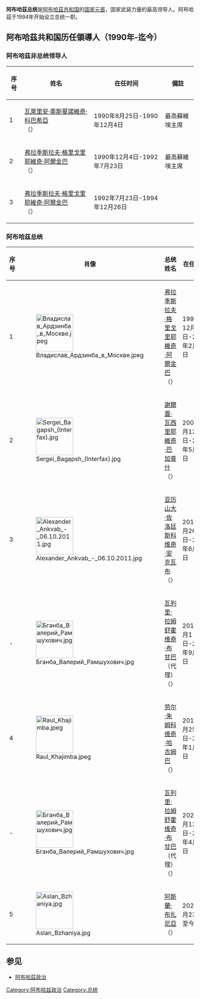 {{Political Post
| post            = 總統
| body            = [[阿布哈茲|阿布哈茲]]
| insignia        = Flag of the President of Abkhazia.svg
| insigniasize    = 120px
| insigniacaption = 阿布哈茲总统旗
| image           = Aslan Bzhaniya.jpg
| incumbent       = [[阿斯蘭·布扎尼亞|阿斯蘭·布扎尼亞]]
| incumbentsince  = 2020年4月23日
| inaugural       = [[弗拉季斯拉夫·格里戈里耶維奇·阿爾金巴|弗拉季斯拉夫·阿爾金巴]]
| termlength      =
| formation       = 1994年
| website         =
}}

'''阿布哈茲总统'''是[[阿布哈茲共和国|阿布哈茲共和国]]的[[国家元首|国家元首]]，国家武装力量的最高领导人。阿布哈茲于1994年开始设立总统一职。

==阿布哈茲共和国历任領導人（1990年-迄今）==
=== 阿布哈茲非总统领导人 ===
{| class="wikitable sortable" cellpadding="4" cellspacing="2"
|- 
! 序号
! 姓名
! 在任时间
! 備註
|-
| 1
| [[瓦萊里安·奧斯曼諾維奇·科巴希亞|瓦萊里安·奧斯曼諾維奇·科巴希亞]]<br>（{{lang|ru|Валериан Османович Кобахия}}）
| 1990年8月25日-1990年12月4日
| 最高蘇維埃主席
|- 
| 2
| [[弗拉季斯拉夫·格里戈里耶維奇·阿爾金巴|弗拉季斯拉夫·格里戈里耶維奇·阿爾金巴]]<br>（{{lang|ru|Владислав Григорьевич Ардзинба}}）
| 1990年12月4日-1992年7月23日
| 最高蘇維埃主席
|- 
| 3
| [[弗拉季斯拉夫·格里戈里耶維奇·阿爾金巴|弗拉季斯拉夫·格里戈里耶維奇·阿爾金巴]]<br>（{{lang|ru|Владислав Григорьевич Ардзинба}}）
| 1992年7月23日-1994年12月26日
|
|}

=== 阿布哈茲总统 ===
{| class="wikitable sortable" cellpadding="4" cellspacing="2"
|- bgcolor=#cccccc
! 序号
! 肖像
! 总统姓名
! 在任时间
|- 
| 1
| [[Image:Владислав_Ардзинба_в_Москве.jpeg|100px]]
| [[弗拉季斯拉夫·格里戈里耶維奇·阿爾金巴|弗拉季斯拉夫·格里戈里耶維奇·阿爾金巴]]<br>（{{lang|ru|Владислав Григорьевич Ардзинба}}）
| 1994年12月26日-2005年2月12日
|- 
| 2
| [[Image:Sergei_Bagapsh_(Interfax).jpg|100px]]
| [[謝爾蓋·瓦西里耶維奇·巴加普什|謝爾蓋·瓦西里耶維奇·巴加普什]]<br>（{{lang|ru|Сергей Васильевич Багапш}}）
| 2005年2月12日-2011年5月29日
|- 
| 3
| [[Image:Alexander_Ankvab_-_06.10.2011.jpg|100px]]
| [[亚历山大·佐洛廷斯科维奇·安克瓦布|亚历山大·佐洛廷斯科维奇·安克瓦布]]<br>（{{lang|ru|Александр Золотинскович Анкваб}}）
| 2011年9月26日-2014年6月1日<br>
|-
| -
| [[Image:Бганба_Валерий_Рамшухович.jpg|100px]]
| [[瓦列里·拉姆舒霍维奇·布甘巴|瓦列里·拉姆舒霍维奇·布甘巴]]（代理）<br>（{{lang|ru|Валерий Рамшухович Бганба}}）
| 2014年6月1日-2014年9月25日<br>
|-
| 4
| [[Image:Raul_Khajimba.jpeg|100px]]
| [[劳尔·朱姆科维奇·哈吉姆巴|劳尔·朱姆科维奇·哈吉姆巴]]<br>（{{lang|ru|Рауль Джумкович Хаджимба}}）
| 2014年9月25日-2020年1月13日<br>
|-
| -
| [[Image:Бганба_Валерий_Рамшухович.jpg|100px]]
| [[瓦列里·拉姆舒霍维奇·布甘巴|瓦列里·拉姆舒霍维奇·布甘巴]]（代理）<br>（{{lang|ru|Валерий Рамшухович Бганба}}）
| 2020年1月13日-2020年4月23日<br>
|-
| 5
| [[Image:Aslan_Bzhaniya.jpg|100px]]
| [[阿斯蘭·布扎尼亞|阿斯蘭·布扎尼亞]]<br>（{{lang|ru|Аслан Георгиевич Бжания}}）
| 2020年4月23日至今<br>
|}

==参见==
*[[阿布哈茲政治|阿布哈茲政治]]

{{阿布哈茲共和國首長}}
{{歐洲国家元首}}
{{亞洲國家元首與政府首腦}}
{{Authority control}}

[[Category:阿布哈兹政治|Category:阿布哈兹政治]]
[[Category:总统|Category:总统]]